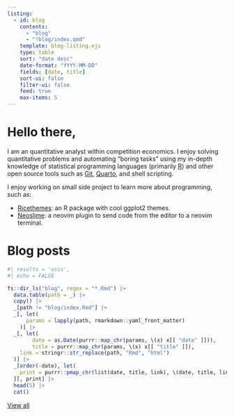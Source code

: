 ```yaml
---
listing: 
  - id: blog
    contents: 
      - "blog"
      - "!blog/index.qmd"
    template: blog-listing.ejs
    type: table
    sort: "date desc"
    date-format: "YYYY-MM-DD"
    fields: [date, title]
    sort-ui: false
    filter-ui: false
    feed: true
    max-items: 5
---
```


# Hello there,
I am an quantitative analyst within competition economics. I enjoy solving 
quantitative problems and automating "boring tasks" using my in-depth knowledge 
of statistical programming languages (primarily [R](https://www.r-project.org/))
and other open source tools such as [Git](https://git-scm.com/), 
[Quarto](https://quarto.org/), and shell scripting.

I enjoy working on small side project to learn more about programming, such as:

- [Ricethemes](https://github.com/Mackrics/ricethemes): an R package with cool
  ggplot2 themes.
- [Neoslime](https://github.com/Mackrics/neoslime): a neovim plugin to send
  code from the editor to a neovim terminal.


# Blog posts

```r
#| results = 'asis',
#| echo = FALSE

fs::dir_ls("blog", regex = "*.Rmd") |>
  data.table(path = _) |>
  copy() |>
  _[path != "blog/index.Rmd"] |>
  _[, let(
      params = lapply(path, rmarkdown::yaml_front_matter)
    )] |>
  _[, let(
        date = as.Date(purrr::map_chr(params, \(x) x[[ "date" ]])),
        title = purrr::map_chr(params, \(x) x[[ "title" ]]),
	link = stringr::str_replace(path, "Rmd", "html")
  )] |>
  _[order(-date), let(
    print = purrr::pmap_chr(list(date, title, link), \(date, title, link) glue::glue("\n\n**{date}**: [{title}]({link})\n\n")))
  ][, print] |>
  head(5) |>
  cat()
```

[View all](./blog/index.html)
